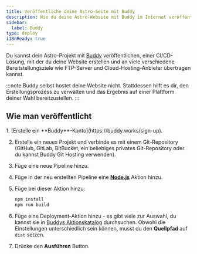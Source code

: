 ```yaml
---
title: Veröffentliche deine Astro-Seite mit Buddy
description: Wie du deine Astro-Website mit Buddy im Internet veröffentlichst.
sidebar:
  label: Buddy
type: deploy
i18nReady: true
---
```



Du kannst dein Astro-Projekt mit [Buddy](https://buddy.works/) veröffentlichen, einer CI/CD-Lösung, mit der du deine Website erstellen und an viele verschiedene Bereitstellungsziele wie FTP-Server und Cloud-Hosting-Anbieter übertragen kannst.

:::note
Buddy selbst hostet deine Website nicht. Stattdessen hilft es dir, den Erstellungsprozess zu verwalten und das Ergebnis auf einer Plattform deiner Wahl bereitzustellen.
:::

## Wie man veröffentlicht

<Steps>
1. [Erstelle ein **Buddy**-Konto](https://buddy.works/sign-up).

2. Erstelle ein neues Projekt und verbinde es mit einem Git-Repository (GitHub, GitLab, BitBucket, ein beliebiges privates Git-Repository oder du kannst Buddy Git Hosting verwenden).

3. Füge eine neue Pipeline hinzu.

4. Füge in der neu erstellten Pipeline eine **[Node.js](https://buddy.works/actions/node-js)** Aktion hinzu.

5. Füge bei dieser Aktion hinzu:

   ```bash
   npm install
   npm run build
   ```

6. Füge eine Deployment-Aktion hinzu - es gibt viele zur Auswahl, du kannst sie in [Buddys Aktionskatalog](https://buddy.works/actions) durchsuchen. Obwohl die Einstellungen unterschiedlich sein können, musst du den **Quellpfad** auf `dist` setzen.

7. Drücke den **Ausführen** Button.
</Steps>
